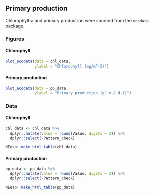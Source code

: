 ## Primary production

Chlorophyll-a and primary production were sourced from the `ecodata` package.

### Figures

#### Chlorophyll {-}


```r
plot_ecodata(data = chl_data,
             ylabel = "Chlorophyll (mg/m^-3)")
```


#### Primary production {-}
```r
plot_ecodata(data = pp_data,
             ylabel = "Primary production (gC m-2 d-1)")
```


### Data

#### Chlorophyll {-}
```r
chl_data <- chl_data %>%
  dplyr::mutate(Value = round(Value, digits = 2)) %>%
  dplyr::select(-Pattern_check)

NEesp::make_html_table(chl_data)
```

#### Primary production {-}
```r
pp_data <- pp_data %>%
  dplyr::mutate(Value = round(Value, digits = 2)) %>%
  dplyr::select(-Pattern_check)

NEesp::make_html_table(pp_data)
```